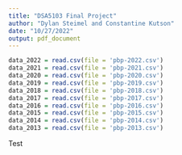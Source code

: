 ```yaml
---
title: "DSA5103 Final Project"
author: "Dylan Steimel and Constantine Kutson"
date: "10/27/2022"
output: pdf_document
---
```


```r
data_2022 = read.csv(file = 'pbp-2022.csv')
data_2021 = read.csv(file = 'pbp-2021.csv')
data_2020 = read.csv(file = 'pbp-2020.csv')
data_2019 = read.csv(file = 'pbp-2019.csv')
data_2018 = read.csv(file = 'pbp-2018.csv')
data_2017 = read.csv(file = 'pbp-2017.csv')
data_2016 = read.csv(file = 'pbp-2016.csv')
data_2015 = read.csv(file = 'pbp-2015.csv')
data_2014 = read.csv(file = 'pbp-2014.csv')
data_2013 = read.csv(file = 'pbp-2013.csv')
```

Test
